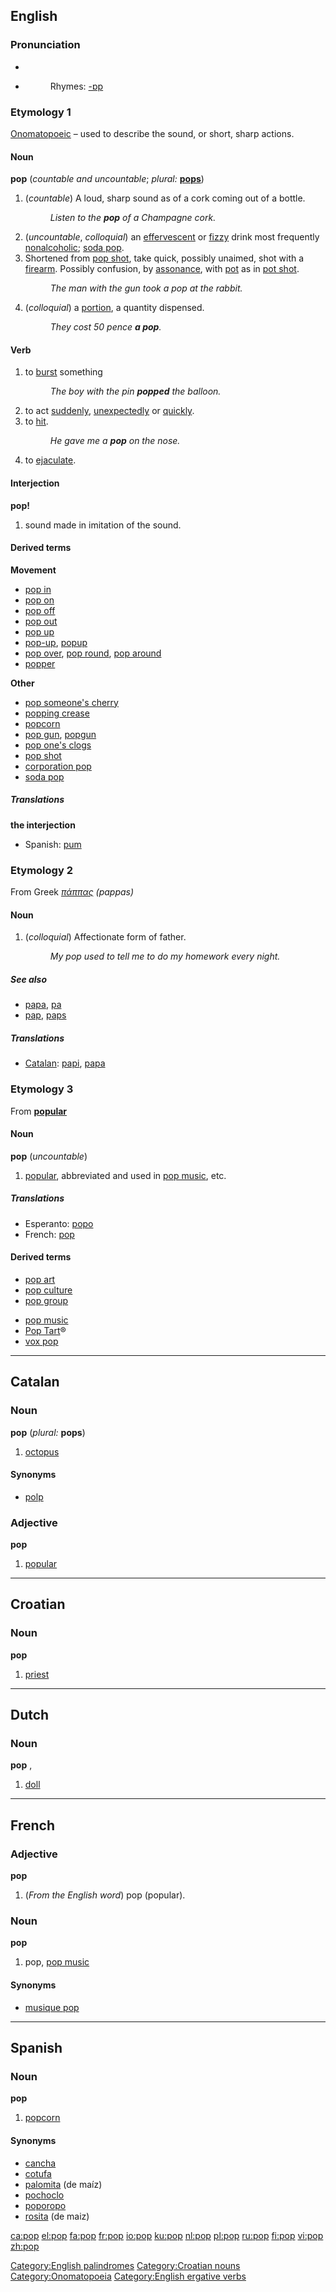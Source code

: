 ==English==
[[Category:English palindromes]]
===Pronunciation===
*{{audio|en-ca-pop.ogg|Audio (CA)}}
*{{audio|en-us-pop.ogg|Audio (US)}}
*:Rhymes: [[Rhymes:English:-ɒp|-ɒp]]

===Etymology 1===
[[Onomatopoeic]] &ndash; used to describe the sound, or short, sharp actions.
====Noun====
'''pop''' (''countable and uncountable''; ''plural:'' '''[[pops]]''')

# (''countable'') A loud, sharp sound as of a cork coming out of a bottle.
#: ''Listen to the '''pop''' of a Champagne cork.''
# (''uncountable'', ''colloquial'') an [[effervescent]] or [[fizzy]] drink most frequently [[nonalcoholic]]; [[soda pop]].
# Shortened from [[pop shot]], take quick, possibly unaimed, shot with a [[firearm]]. Possibly confusion, by [[assonance]], with [[pot]] as in [[pot shot]].
#: ''The man with the gun took a pop at the rabbit.''
# (''colloquial'') a [[portion]], a quantity dispensed.
#: ''They cost 50 pence '''a pop'''.''

====Verb====
{{en-verb|popp|ing}}
# {{ergative}} to [[burst]] something
#: ''The boy with the pin '''popped''' the balloon.''
# to act [[suddenly]], [[unexpectedly]] or [[quickly]].
# to [[hit]].
#: ''He gave me a '''pop''' on the nose.''
# to [[ejaculate]].

====Interjection====
'''pop!'''
# sound made in imitation of the sound.

====Derived terms====
{{top}}
'''Movement'''
*[[pop in]]
*[[pop on]]
*[[pop off]]
*[[pop out]]
*[[pop up]]
*[[pop-up]], [[popup]]
*[[pop over]], [[pop round]], [[pop around]]
*[[popper]]

{{mid}}
'''Other'''
*[[pop someone's cherry]]
*[[popping crease]]
*[[popcorn]]
*[[pop gun]], [[popgun]]
*[[pop one's clogs]]
*[[pop shot]]
*[[corporation pop]]
*[[soda pop]]
{{bottom}}

=====Translations=====
'''the interjection'''
*Spanish: [[pum]]

===Etymology 2===
From Greek ''[[πάππας]] (pappas)''

====Noun====
{{en-noun}}

# (''colloquial'') Affectionate form of father.
#: ''My pop used to tell me to do my homework every night.''

=====See also=====
*[[papa]], [[pa]]
*[[pap]], [[paps]]

=====Translations=====
*[[Catalan]]: [[papi]], [[papa]] {{m}}

===Etymology 3===
From '''[[popular]]'''

====Noun====
'''pop''' (''uncountable'')

# [[popular]], abbreviated and used in [[pop music]], etc.

=====Translations=====
*Esperanto: [[popo]]
*French: [[pop]] {{f}}

====Derived terms====
{{top}}
*[[pop art]]
*[[pop culture]]
*[[pop group]]
{{mid}}
*[[pop music]]
*[[Pop Tart]]&reg;
*[[vox pop]]
{{bottom}}


----

==Catalan==
===Noun===
'''pop''' {{m}} (''plural:'' '''pops''')
#[[octopus]]
====Synonyms====
*[[polp]]

===Adjective===
'''pop'''
#[[popular]]


----

==Croatian==
===Noun===
'''pop''' {{m}}
#[[priest]]

[[Category:Croatian nouns]]


----

==Dutch==
===Noun===
'''pop''' {{f}}, {{m}}

#[[doll]]


----

==French==

===Adjective===
'''pop'''

# (''From the English word'') pop (popular).

===Noun===
'''pop''' {{m}}

# pop, [[pop music]]

====Synonyms====
*[[musique pop]]

----

==Spanish==

===Noun===
'''pop''' {{m}}

# [[popcorn]] {{italbrac|Uruguay}}

====Synonyms====
*[[cancha]] {{f}}
*[[cotufa]] {{italbrac|Venezuela}}
*[[palomita]] (de maíz) {{f}} {{italbrac|Colombia|Mexico|Spain}}
*[[pochoclo]] {{italbrac|Argentina}}
*[[poporopo]] {{italbrac|Guatemala}}
*[[rosita]] (de maiz) {{f}}

[[Category:Onomatopoeia]]
[[Category:English ergative verbs]]

[[ca:pop]]
[[el:pop]]
[[fa:pop]]
[[fr:pop]]
[[io:pop]]
[[ku:pop]]
[[nl:pop]]
[[pl:pop]]
[[ru:pop]]
[[fi:pop]]
[[vi:pop]]
[[zh:pop]]